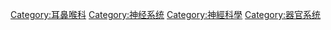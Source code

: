{{Catnav|頁面分類|人类社会|科技|系统|器官系统}}
{{Catnav|頁面分類|人类社会|社会科学|心理学|神經科學}}
{{Catnav|頁面分類|人类社会|生活|医学|耳鼻喉科}}
{{Catnav|頁面分類|人类社会|生活|医学|神經科學}}

{{catmore}}
{{Commonscat|Auditory system}}

[[Category:耳鼻喉科|Category:耳鼻喉科]]
[[Category:神经系统|Category:神经系统]]
[[Category:神經科學|Category:神經科學]]
[[Category:器官系统|Category:器官系统]]